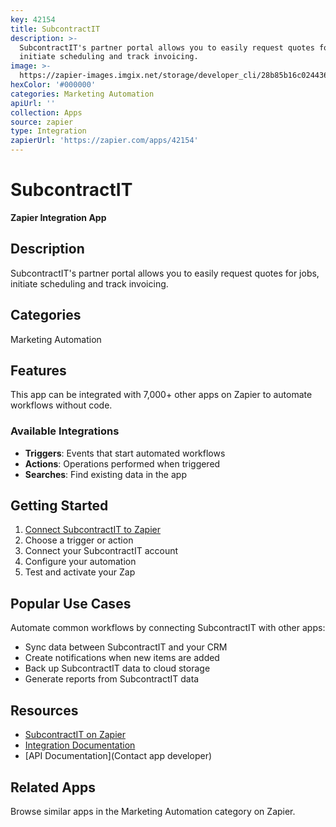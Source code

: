 ```yaml
---
key: 42154
title: SubcontractIT
description: >-
  SubcontractIT's partner portal allows you to easily request quotes for jobs,
  initiate scheduling and track invoicing.
image: >-
  https://zapier-images.imgix.net/storage/developer_cli/28b85b16c024436132668b4b2324e1cd.png?auto=format%2Ccompress&ixlib=python-3.0.0&q=50
hexColor: '#000000'
categories: Marketing Automation
apiUrl: ''
collection: Apps
source: zapier
type: Integration
zapierUrl: 'https://zapier.com/apps/42154'
---
```

# SubcontractIT

**Zapier Integration App**

## Description

SubcontractIT's partner portal allows you to easily request quotes for jobs, initiate scheduling and track invoicing.

## Categories

Marketing Automation

## Features

This app can be integrated with 7,000+ other apps on Zapier to automate workflows without code.

### Available Integrations

- **Triggers**: Events that start automated workflows
- **Actions**: Operations performed when triggered
- **Searches**: Find existing data in the app

## Getting Started

1. [Connect SubcontractIT to Zapier](https://zapier.com/apps/42154)
2. Choose a trigger or action
3. Connect your SubcontractIT account
4. Configure your automation
5. Test and activate your Zap

## Popular Use Cases

Automate common workflows by connecting SubcontractIT with other apps:

- Sync data between SubcontractIT and your CRM
- Create notifications when new items are added
- Back up SubcontractIT data to cloud storage
- Generate reports from SubcontractIT data

## Resources

- [SubcontractIT on Zapier](https://zapier.com/apps/42154)
- [Integration Documentation](https://zapier.com/apps/42154/integrations)
- [API Documentation](Contact app developer)

## Related Apps

Browse similar apps in the Marketing Automation category on Zapier.
